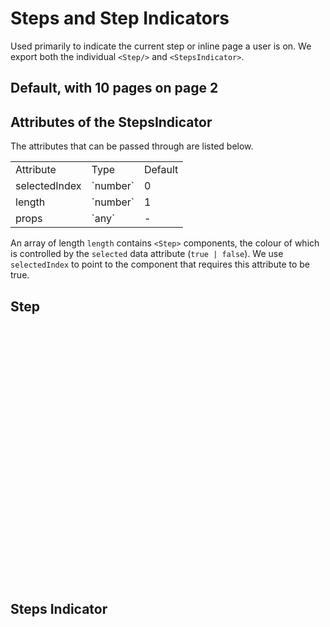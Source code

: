 

<Meta of={StepsStories} />

# Steps and Step Indicators

Used primarily to indicate the current step or inline page a user is on. We export both the individual `<Step/>` and `<StepsIndicator>`.

## Default, with 10 pages on page 2

<Canvas of={StepsStories.Default} />

## Attributes of the StepsIndicator

The attributes that can be passed through are listed below.

<table>
  <tbody>
    <tr>
      <td>Attribute</td>
      <td>Type</td>
      <td>Default</td>
    </tr>
    <tr>
      <td>selectedIndex</td>
      <td>`number`</td>
      <td>0</td>
    </tr>
    <tr>
      <td>length</td>
      <td>`number`</td>
      <td>1</td>
    </tr>
    <tr>
      <td>props</td>
      <td>`any`</td>
      <td>-</td>
    </tr>
  </tbody>
</table>

An array of length `length` contains `<Step>` components, the colour of which is controlled by the `selected` data attribute (`true | false`). We use `selectedIndex` to point to the component that requires this attribute to be true.

## Step

```ts
import ProgressDefault from '@/assets/build/progressdefault.icon'
import { cn } from '@/lib/utils'
import { cva } from 'class-variance-authority'

interface StepProps {
  idx?: string
  selected: 'true' | 'false'
  className?: string
}

const stepVariant = cva([
  'text-inherit',
  'fill-current',
  'data-[selected=true]:text-primary-700',
  'dark:data-[selected=true]:text-white'
])

const Step = ({ idx, selected, className }: StepProps) => {
  return (
    <ProgressDefault
      key={idx}
      data-selected={selected}
      className={cn(stepVariant(), className)}
    />
  )
}

export { Step, StepProps }


```

## Steps Indicator

```ts
import ProgressDefault from '@/assets/build/progressdefault.icon'
import { cn } from '@/lib/utils'
import { cva } from 'class-variance-authority'

interface StepProps {
  idx?: string
  selected: 'true' | 'false'
  className?: string
}

const stepVariant = cva([
  'text-inherit',
  'fill-current',
  'data-[selected=true]:text-primary-700',
  'dark:data-[selected=true]:text-white'
])

const Step = ({ idx, selected, className }: StepProps) => {
  return (
    <ProgressDefault
      key={idx}
      data-selected={selected}
      className={cn(stepVariant(), className)}
    />
  )
}

export { Step, StepProps }

```
